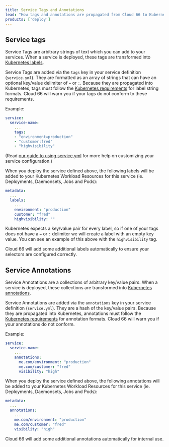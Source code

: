 ```yaml
---
title: Service Tags and Annotations
lead: "How tags and annotations are propagated from Cloud 66 to Kubernetes"
products: ['deploy']
---
```


## Service tags

Service Tags are arbitrary strings of text which you can add to your services. When a service is deployed, these tags are transformed into [Kubernetes labels](https://kubernetes.io/docs/concepts/overview/working-with-objects/labels/). 

Service Tags are added via the `tags` key in your service definition (`service.yml`). They are formatted as an array of strings that can have an optional key/value delimiter of `=` or `:`. Because they are propagated into Kubernetes, tags must follow the [Kubernetes requirements](https://kubernetes.io/docs/concepts/overview/working-with-objects/labels#syntax-and-character-set) for label string formats. Cloud 66 will warn you if your tags do not conform to these requirements.

Example:

```yaml
service:
  service-name:
    ...
    tags:
    - "environment=production"
    - "customer:fred"
    - "highvisibility"
```
(Read [our guide to using service.yml](/docs/build-and-config/docker-service-configuration) for more help on customizing your service configuration.)

When you deploy the service defined above, the following labels will be added to your Kubernetes Workload Resources for this service (ie. Deployments, Daemonsets, Jobs and Pods):

```yaml
metadata:
  ...
  labels:
    ...
    environment: "production"
    customer: "fred"
    highvisibility: ""
```

Kubernetes expects a key/value pair for every label, so if one of your tags does not have a `=` or `:` delimiter we will create a label with an empty key value. You can see an example of this above with the `highvisibility` tag.

<Callout type="info" title="Cloud 66 labels">
 Cloud 66 will add some additional labels automatically to ensure your selectors are configured correctly. 
</Callout>

## Service Annotations

Service Annotations are a collections of arbitrary key/value pairs. When a service is deployed, these collections are transformed into [Kubernetes annotations](https://kubernetes.io/docs/concepts/overview/working-with-objects/annotations/). 

Service Annotations are added via the `annotations` key in your service definition (`service.yml`). They are a hash of the key/value pairs. Because they are propagated into Kubernetes, annotations must follow the [Kubernetes requirements](https://kubernetes.io/docs/concepts/overview/working-with-objects/annotations#syntax-and-character-set) for annotation formats. Cloud 66 will warn you if your annotations do not conform.

Example:

```yaml
service:
  service-name:
    ...
    annotations:
      me.com/environment: "production"
      me.com/customer: "fred"
      visibility: "high"
```

When you deploy the service defined above, the following annotations will be added to your Kubernetes Workload Resources for this service (ie. Deployments, Daemonsets, Jobs and Pods):

```yaml
metadata:
  ...
  annotations:
    ...
    me.com/environment: "production"
    me.com/customer: "fred"
    visibility: "high"
```

<Callout type="info" title="Cloud 66 annotations">
Cloud 66 will add some additional annotations automatically for internal use.
</Callout>